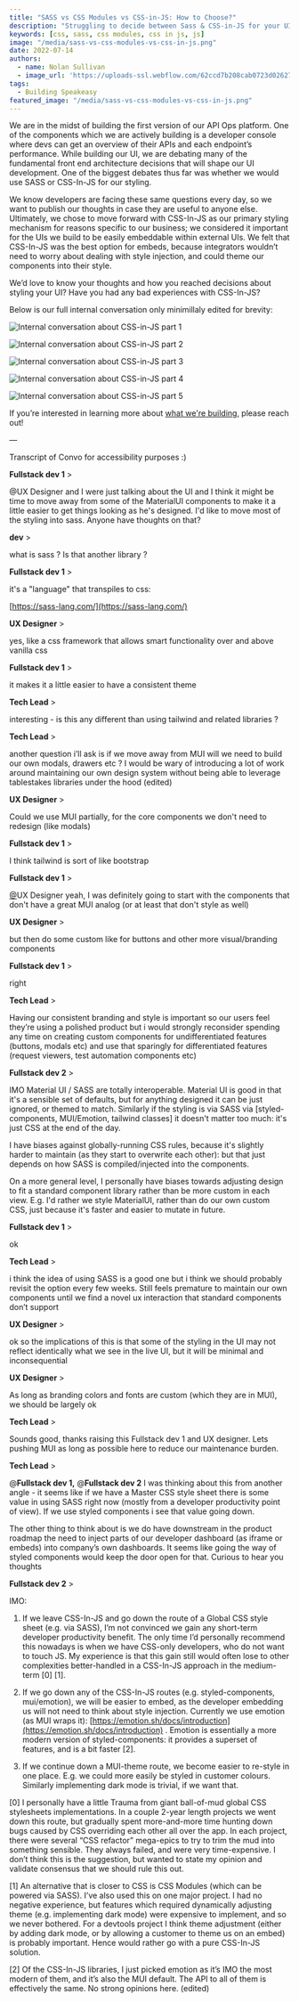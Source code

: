 ```yaml
---
title: "SASS vs CSS Modules vs CSS-in-JS: How to Choose?"
description: "Struggling to decide between Sass & CSS-in-JS for your UI? Here's why we chose CSS-in-JS for effortless embedding & theming of UI components – critical."
keywords: [css, sass, css modules, css in js, js]
image: "/media/sass-vs-css-modules-vs-css-in-js.png"
date: 2022-07-14
authors:
  - name: Nolan Sullivan
  - image_url: 'https://uploads-ssl.webflow.com/62ccd7b208cab0723d026273/62cdf9e45dcbb4d20be59f5f_head.jpeg'
tags:
  - Building Speakeasy
featured_image: "/media/sass-vs-css-modules-vs-css-in-js.png"
---
```


We are in the midst of building the first version of our API Ops platform. One of the components which we are actively building is a developer console where devs can get an overview of their APIs and each endpoint’s performance. While building our UI, we are debating many of the fundamental front end architecture decisions that will shape our UI development. One of the biggest debates thus far was whether we would use SASS or CSS-In-JS for our styling.

We know developers are facing these same questions every day, so we want to publish our thoughts in case they are useful to anyone else. Ultimately, we chose to move forward with CSS-In-JS as our primary styling mechanism for reasons specific to our business; we considered it important for the UIs we build to be easily embeddable within external UIs. We felt that CSS-In-JS was the best option for embeds, because integrators wouldn’t need to worry about dealing with style injection, and could theme our components into their style.

We’d love to know your thoughts and how you reached decisions about styling your UI? Have you had any bad experiences with CSS-In-JS?

Below is our full internal conversation only minimillaly edited for brevity:

![Internal conversation about CSS-in-JS part 1](./assets/sass-vs-css-modules-vs-css-in-js-image-01.png)

![Internal conversation about CSS-in-JS part 2](./assets/sass-vs-css-modules-vs-css-in-js-image-02.png)

![Internal conversation about CSS-in-JS part 3](./assets/sass-vs-css-modules-vs-css-in-js-image-03.png)

![Internal conversation about CSS-in-JS part 4](./assets/sass-vs-css-modules-vs-css-in-js-image-04.png)

![Internal conversation about CSS-in-JS part 5](./assets/sass-vs-css-modules-vs-css-in-js-image-05.png)

If you’re interested in learning more about [what we're building](https://www.speakeasy.com/), please reach out!

—

Transcript of Convo for accessibility purposes :)

**Fullstack dev 1** \>

@UX Designer and I were just talking about the UI and I think it might be time to move away from some of the MaterialUI components to make it a little easier to get things looking as he's designed. I'd like to move most of the styling into sass. Anyone have thoughts on that?

**dev** \>

what is sass ? Is that another library ?

**Fullstack dev 1** \>

it's a "language" that transpiles to css:

[https://sass-lang.com/](https://sass-lang.com/)

**UX Designer** \>

yes, like a css framework that allows smart functionality over and above vanilla css

**Fullstack dev 1** \>

it makes it a little easier to have a consistent theme

**Tech Lead** \>

interesting - is this any different than using tailwind and related libraries ?

**Tech Lead** \>

another question i’ll ask is if we move away from MUI will we need to build our own modals, drawers etc ? I would be wary of introducing a lot of work around maintaining our own design system without being able to leverage tablestakes libraries under the hood (edited)

**UX Designer** \>

Could we use MUI partially, for the core components we don't need to redesign (like modals)

**Fullstack dev 1** \>

I think tailwind is sort of like bootstrap

**Fullstack dev 1** \>

[@](https://speakeasyapi.slack.com/team/U03MPFYRQ6M)UX Designer yeah, I was definitely going to start with the components that don't have a great MUI analog (or at least that don't style as well)

**UX Designer** \>

but then do some custom like for buttons and other more visual/branding components

**Fullstack dev 1** \>

right

**Tech Lead** \>

Having our consistent branding and style is important so our users feel they’re using a polished product but i would strongly reconsider spending any time on creating custom components for undifferentiated features (buttons, modals etc) and use that sparingly for differentiated features (request viewers, test automation components etc)

**Fullstack dev 2** \>

IMO Material UI / SASS are totally interoperable. Material UI is good in that it's a sensible set of defaults, but for anything designed it can be just ignored, or themed to match. Similarly if the styling is via SASS via \[styled-components, MUI/Emotion, tailwind classes\] it doesn't matter too much: it's just CSS at the end of the day.

I have biases against globally-running CSS rules, because it's slightly harder to maintain (as they start to overwrite each other): but that just depends on how SASS is compiled/injected into the components.

On a more general level, I personally have biases towards adjusting design to fit a standard component library rather than be more custom in each view. E.g. I'd rather we style MaterialUI, rather than do our own custom CSS, just because it's faster and easier to mutate in future.

**Fullstack dev 1** \>

ok

**Tech Lead** \>

i think the idea of using SASS is a good one but i think we should probably revisit the option every few weeks. Still feels premature to maintain our own components until we find a novel ux interaction that standard components don’t support

**UX Designer** \>

ok so the implications of this is that some of the styling in the UI may not reflect identically what we see in the live UI, but it will be minimal and inconsequential

**UX Designer** \>

As long as branding colors and fonts are custom (which they are in MUI), we should be largely ok

**Tech Lead** \>

Sounds good, thanks raising this Fullstack dev 1 and UX designer. Lets pushing MUI as long as possible here to reduce our maintenance burden.

**Tech Lead** \>

@**Fullstack dev 1,** @**Fullstack dev 2** I was thinking about this from another angle - it seems like if we have a Master CSS style sheet there is some value in using SASS right now (mostly from a developer productivity point of view). If we use styled components i see that value going down.

The other thing to think about is we do have downstream in the product roadmap the need to inject parts of our developer dashboard (as iframe or embeds) into company’s own dashboards. It seems like going the way of styled components would keep the door open for that. Curious to hear you thoughts

**Fullstack dev 2** \>

IMO:

1. If we leave CSS-In-JS and go down the route of a Global CSS style sheet (e.g. via SASS), I’m not convinced we gain any short-term developer productivity benefit. The only time I’d personally recommend this nowadays is when we have CSS-only developers, who do not want to touch JS. My experience is that this gain still would often lose to other complexities better-handled in a CSS-In-JS approach in the medium-term \[0\] \[1\].

2. If we go down any of the CSS-In-JS routes (e.g. styled-components, mui/emotion), we will be easier to embed, as the developer embedding us will not need to think about style injection. Currently we use emotion (as MUI wraps it): [https://emotion.sh/docs/introduction](https://emotion.sh/docs/introduction) . Emotion is essentially a more modern version of styled-components: it provides a superset of features, and is a bit faster \[2\].

3. If we continue down a MUI-theme route, we become easier to re-style in one place. E.g. we could more easily be styled in customer colours. Similarly implementing dark mode is trivial, if we want that.

\[0\] I personally have a little Trauma from giant ball-of-mud global CSS stylesheets implementations. In a couple 2-year length projects we went down this route, but gradually spent more-and-more time hunting down bugs caused by CSS overriding each other all over the app. In each project, there were several “CSS refactor” mega-epics to try to trim the mud into something sensible. They always failed, and were very time-expensive. I don’t think this is the suggestion, but wanted to state my opinion and validate consensus that we should rule this out.

\[1\] An alternative that is closer to CSS is CSS Modules (which can be powered via SASS). I’ve also used this on one major project. I had no negative experience, but features which required dynamically adjusting theme (e.g. implementing dark mode) were expensive to implement, and so we never bothered. For a devtools project I think theme adjustment (either by adding dark mode, or by allowing a customer to theme us on an embed) is probably important. Hence would rather go with a pure CSS-In-JS solution.

\[2\] Of the CSS-In-JS libraries, I just picked emotion as it’s IMO the most modern of them, and it’s also the MUI default. The API to all of them is effectively the same. No strong opinions here. (edited)
